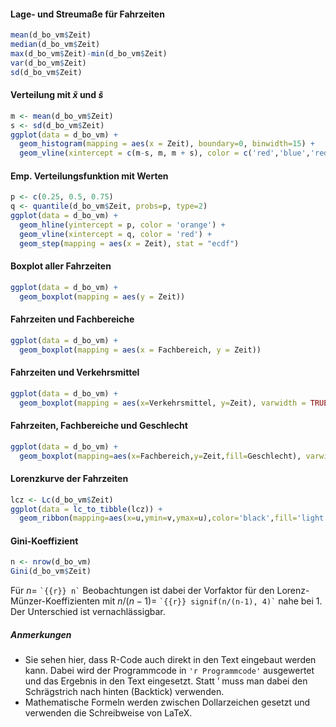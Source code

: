 #### Lage- und Streumaße für Fahrzeiten

```.r
mean(d_bo_vm$Zeit)
median(d_bo_vm$Zeit)
max(d_bo_vm$Zeit)-min(d_bo_vm$Zeit)
var(d_bo_vm$Zeit)
sd(d_bo_vm$Zeit)
```

#### Verteilung mit $\tilde x$ und $\tilde s$

```.r
m <- mean(d_bo_vm$Zeit)
s <- sd(d_bo_vm$Zeit)
ggplot(data = d_bo_vm) +
  geom_histogram(mapping = aes(x = Zeit), boundary=0, binwidth=15) +
  geom_vline(xintercept = c(m-s, m, m + s), color = c('red','blue','red'))
```

#### Emp. Verteilungsfunktion mit Werten

```.r
p <- c(0.25, 0.5, 0.75)
q <- quantile(d_bo_vm$Zeit, probs=p, type=2)
ggplot(data = d_bo_vm) + 
  geom_hline(yintercept = p, color = 'orange') +
  geom_vline(xintercept = q, color = 'red') +
  geom_step(mapping = aes(x = Zeit), stat = "ecdf")
```

#### Boxplot aller Fahrzeiten

```.r
ggplot(data = d_bo_vm) +
  geom_boxplot(mapping = aes(y = Zeit))
```

#### Fahrzeiten und Fachbereiche

```.r
ggplot(data = d_bo_vm) +
  geom_boxplot(mapping = aes(x = Fachbereich, y = Zeit))
```

#### Fahrzeiten und Verkehrsmittel

```.r
ggplot(data = d_bo_vm) +
  geom_boxplot(mapping = aes(x=Verkehrsmittel, y=Zeit), varwidth = TRUE)
```

#### Fahrzeiten, Fachbereiche und Geschlecht

```.r
ggplot(data = d_bo_vm) +
  geom_boxplot(mapping=aes(x=Fachbereich,y=Zeit,fill=Geschlecht), varwidth=TRUE)
```

#### Lorenzkurve der Fahrzeiten

```.r
lcz <- Lc(d_bo_vm$Zeit)
ggplot(data = lc_to_tibble(lcz)) +
  geom_ribbon(mapping=aes(x=u,ymin=v,ymax=u),color='black',fill='light blue')
```

#### Gini-Koeffizient

```.r
n <- nrow(d_bo_vm)
Gini(d_bo_vm$Zeit)
```

Für $n =$ `` `{{r}} n` `` Beobachtungen ist dabei der Vorfaktor für den Lorenz-Münzer-Koeffizienten mit $n / (n-1) =$ `` `{{r}} signif(n/(n-1), 4)` `` nahe bei 1. Der Unterschied ist vernachlässigbar.

##### Anmerkungen

- Sie sehen hier, dass R-Code auch direkt in den Text eingebaut werden kann. Dabei wird der Programmcode in `'r Programmcode'` ausgewertet und das Ergebnis in den Text eingesetzt. Statt ' muss man dabei den Schrägstrich nach hinten (Backtick) verwenden.
- Mathematische Formeln werden zwischen Dollarzeichen gesetzt und verwenden die Schreibweise von LaTeX.